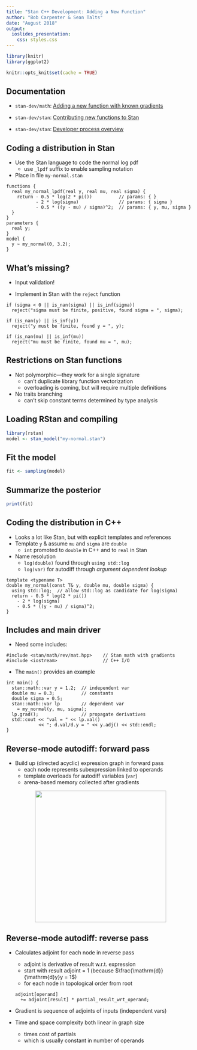 ```yaml
---
title: "Stan C++ Development: Adding a New Function"
author: "Bob Carpenter & Sean Talts"
date: "August 2018"
output:
  ioslides_presentation:
    css: styles.css
---
```


```r
library(knitr)
library(ggplot2)

knitr::opts_knit$set(cache = TRUE)
```

## Documentation

* `stan-dev/math`: [Adding a new function with known gradients](https://github.com/stan-dev/math/wiki/Adding-a-new-function-with-known-gradients)

* `stan-dev/stan`: [Contributing new functions to Stan](https://github.com/stan-dev/stan/wiki/Contributing-New-Functions-to-Stan)

* `stan-dev/stan`: [Developer process overview](https://github.com/stan-dev/stan/wiki/Developer-process-overview)



## Coding a distribution in Stan

- Use the Stan language to code the normal log pdf
    - use `_lpdf` suffix to enable sampling notation
- Place in file `my-normal.stan`    

```
functions {
  real my_normal_lpdf(real y, real mu, real sigma) {
    return - 0.5 * log(2 * pi())          // params: { }
           - 2 * log(sigma)               // params: { sigma }
           - 0.5 * ((y - mu) / sigma)^2;  // params: { y, mu, sigma }
  }
}
parameters { 
  real y;
}
model {
  y ~ my_normal(0, 3.2);
}
```

## What's missing?

- Input validation!

- Implement in Stan with the `reject` function

```
if (sigma < 0 || is_nan(sigma) || is_inf(sigma))
  reject("sigma must be finite, positive, found sigma = ", sigma);

if (is_nan(y) || is_inf(y))
  reject("y must be finite, found y = ", y);

if (is_nan(mu) || is_inf(mu))
  reject("mu must be finite, found mu = ", mu);
```

## Restrictions on Stan functions

* Not polymorphic---they work for a single signature
    - can't duplicate library function vectorization
    - overloading is coming, but will require multiple definitions
    
* No traits branching
    - can't skip constant terms determined by type analysis
    

## Loading RStan and compiling

```r
library(rstan)
model <- stan_model("my-normal.stan")
```

## Fit the model

```r
fit <- sampling(model)
```

## Summarize the posterior
```r
print(fit)
```

## Coding the distribution in C++

- Looks a lot like Stan, but with explicit templates and references
- Template `y` & assume `mu` and `sigma` are `double`
    - `int` promoted to `double` in C++ and to `real` in Stan
- Name resolution
    - `log(double)` found through `using std::log`
    - `log(var)` for autodiff through *argument dependent lookup*

```
template <typename T>
double my_normal(const T& y, double mu, double sigma) {
  using std::log;  // allow std::log as candidate for log(sigma)
  return - 0.5 * log(2 * pi())
    - 2 * log(sigma)
    - 0.5 * ((y - mu) / sigma)^2;
}
```

## Includes and main driver

* Need some includes:
```
#include <stan/math/rev/mat.hpp>    // Stan math with gradients
#include <iostream>                 // C++ I/O
```

* The `main()` provides an example
```
int main() {
  stan::math::var y = 1.2;  // independent var
  double mu = 0.3;          // constants
  double sigma = 0.5;
  stan::math::var lp        // dependent var
    = my_normal(y, mu, sigma);
  lp.grad();                // propagate derivatives
  std::cout << "val = " << lp.val()
            << "; d.val/d.y = " << y.adj() << std::endl;
}
```

## Reverse-mode autodiff: forward pass

* Build up (directed acyclic) expression graph in forward pass
    - each node represents subexpression linked to operands
    - template overloads for autodiff variables (`var`)
    - arena-based memory collected after gradients

<center style="margin:1em 0 0 0">
<img src="img/agrad-expression-graph.pdf" width = 350/>
</center>

## Reverse-mode autodiff: reverse pass

*  Calculates adjoint for each node in reverse pass
    - adjoint is derivative of result w.r.t. expression
    - start with result adjoint = 1 (because $\frac{\mathrm{d}}{\mathrm{d}y}y = 1$)
    - for each node in topological order from root
```
adjoint[operand]
  += adjoint[result] * partial_result_wrt_operand;
```
*  Gradient is sequence of adjoints of inputs (independent vars)

* Time and space complexity both linear in graph size
    - times cost of partials
    - which is usually constant in number of operands



